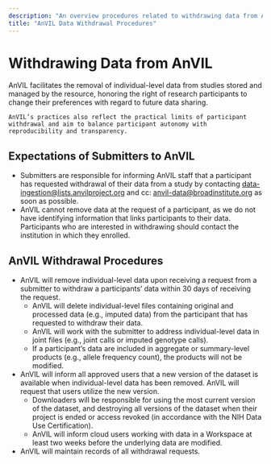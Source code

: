 ```yaml
---
description: "An overview procedures related to withdrawing data from AnVIL."
title: "AnVIL Data Withdrawal Procedures"
---
```


# Withdrawing Data from AnVIL

<Alert icon={false} severity="info">
  <div>
    AnVIL facilitates the removal of individual-level data from studies stored and managed by the resource, honoring the right of research participants to change their preferences with regard to future data sharing.

    AnVIL’s practices also reflect the practical limits of participant withdrawal and aim to balance participant autonomy with reproducibility and transparency.
  </div>
</Alert>

## Expectations of Submitters to AnVIL

- Submitters are responsible for informing AnVIL staff that a participant has requested withdrawal of their data from a study by contacting data-ingestion@lists.anvilproject.org and cc: anvil-data@broadinstitute.org as soon as possible.
- AnVIL cannot remove data at the request of a participant, as we do not have identifying information that links participants to their data. Participants who are interested in withdrawing should contact the institution in which they enrolled.

## AnVIL Withdrawal Procedures

- AnVIL will remove individual-level data upon receiving a request from a submitter to withdraw a participants’ data within 30 days of receiving the request.
  - AnVIL will delete individual-level files containing original and processed data (e.g., imputed data) from the participant that has requested to withdraw their data.
  - AnVIL will work with the submitter to address individual-level data in joint files (e.g., joint calls or imputed genotype calls).
  - If a participant’s data are included in aggregate or summary-level products (e.g., allele frequency count), the products will not be modified.
- AnVIL will inform all approved users that a new version of the dataset is available when individual-level data has been removed. AnVIL will request that users utilize the new version.
  - Downloaders will be responsible for using the most current version of the dataset, and destroying all versions of the dataset when their project is ended or access revoked (in accordance with the NIH Data Use Certification).
  - AnVIL will inform cloud users working with data in a Workspace at least two weeks before the underlying data are modified.
- AnVIL will maintain records of all withdrawal requests.
